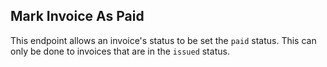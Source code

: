 ## Mark Invoice As Paid

This endpoint allows an invoice's status to be set the `paid` status. This can only be done to invoices that are in
the `issued` status.
